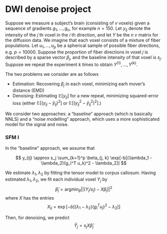 DWI denoise project
========================================================

Suppose we measure a subject's brain (consisting of $v$ voxels) given a sequence of gradients $g_1,..., g_n$,
for example $n = 150$.  Let $y_{ij}$ denote the intensity of the $j$ th voxel in the $i$ th direction, and let $Y$ be the $n$ \times $v$ matrix for the diffusion data.
We imagine that each voxel consists of a mixture of fiber populations.
Let $u_1,...,u_p$ be a spherical sample of possible fiber directions, e.g. $p = 10000$.
Suppose the proportion of fiber directions in voxel $j$ is described by a sparse vector $\beta_j$, and the baseline intensity of that voxel is $s_j$.
Suppose we repeat the experiment $k$ times to obtain $Y^{(1)},..., Y^{(k)}$.

The two problems we consider are as follows

 * Estimation: Recovering $\beta_j$ in each voxel, minimizing earh mover's distance (EMD)
 * Denoising: Estimating $\mathbb{E}[y_{ij}]$ for a new repeat, minimizing squared-error loss (either $\mathbb{E}[(y_{ij} - \hat{y}_{ij})^2]$ or $\mathbb{E}[(y_{ij}^2 - \hat{y}_{ij}^2)^2]$.)

We consider two approaches: a "baseline" approach (which is basically NNLS) and a "noise modelling" approach, which uses a more sophisticated model for the signal and noise.

### SFM I

In the "baseline" approach, we assume that

$$
y_{ij} \approx s_j \sum_{k=1}^p \beta_{j, k} \exp[-b[(\lambda_1 - \lambda_2)(g_i^T u_k)^2 - \lambda_2]]
$$

We estimate $\lambda_1, \lambda_2$ by fitting the tensor model to corpus callosum.
Having estimated $\lambda_1, \lambda_2$, we fit each individual voxel $Y_j$ by
$$
\hat{\beta}_j = \text{argmin}_\beta || (Y_j/s_j) - X\beta_j||^2 
$$
where $X$ has the entries
$$
X_{ij} = \exp[-b[(\lambda_1 - \lambda_2)(g_i^T u_j)^2 - \lambda_2]]
$$

Then, for denoising, we predict
$$
\hat{Y}_j = s_j X\hat{\beta}_j
$$

